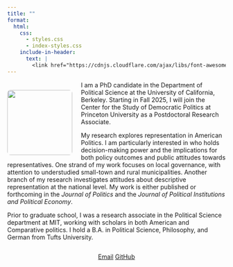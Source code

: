 ```yaml
---
title: ""
format:
  html:
    css: 
      - styles.css
      - index-styles.css
    include-in-header:
      text: |
        <link href="https://cdnjs.cloudflare.com/ajax/libs/font-awesome/6.0.0-beta3/css/all.min.css" rel="stylesheet">
---
```


```{=html}
<style>
.profile-image {
  float: left;
  width: 150px;
  margin-right: 20px;
  margin-top: 20px;
  display: block;
  border-radius: 5%;
}

</style>
```

![](images/Headshot.png){.profile-image}

::: about-text
I am a PhD candidate in the Department of Political Science at the University of California, Berkeley. Starting in Fall 2025, I will join the Center for the Study of Democratic Politics at Princeton University as a Postdoctoral Research Associate.

My research explores representation in American Politics. I am particularly interested in who holds decision-making power and the implications for both policy outcomes and public attitudes towards representatives. One strand of my work focuses on local governance, with attention to understudied small-town and rural municipalities. Another branch of my research investigates attitudes about descriptive representation at the national level. My work is either published or forthcoming in the *Journal of Politics* and the *Journal of Political Institutions and Political Economy*.

Prior to graduate school, I was a research associate in the Political Science department at MIT, working with scholars in both American and Comparative politics. I hold a B.A. in Political Science, Philosophy, and German from Tufts University. 

:::

::: {style="clear: both;"}
:::

::: {style="text-align: center;"}
<a href="mailto:anna_weissman@berkeley.edu" class="button"><i class="fas fa-envelope"></i> Email</a> <a href="https://github.com/a-weissman" class="button"><i class="fab fa-github"></i> GitHub</a>
:::
